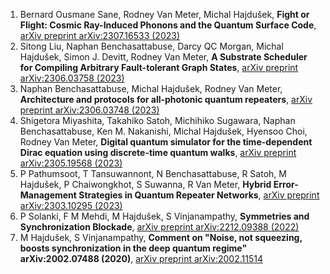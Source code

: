 1.   Bernard Ousmane Sane, Rodney Van Meter, Michal Hajdušek,
    **Fight or Flight: Cosmic Ray-Induced Phonons and the Quantum Surface Code**,
    [arXiv preprint arXiv:2307.16533 (2023)](https://arxiv.org/abs/2307.16533)
2.  Sitong Liu, Naphan Benchasattabuse, Darcy QC Morgan, Michal Hajdušek, Simon J. Devitt, Rodney Van Meter,
    **A Substrate Scheduler for Compiling Arbitrary Fault-tolerant Graph States**,
    [arXiv preprint arXiv:2306.03758 (2023)](https://arxiv.org/abs/2306.03758)
3.  Naphan Benchasattabuse, Michal Hajdušek, Rodney Van Meter,
    **Architecture and protocols for all-photonic quantum repeaters**,
    [arXiv preprint arXiv:2306.03748 (2023)](https://arxiv.org/abs/2306.03748)
4.  Shigetora Miyashita, Takahiko Satoh, Michihiko Sugawara, Naphan Benchasattabuse, Ken M. Nakanishi, Michal Hajdušek, Hyensoo Choi, Rodney Van Meter,
    **Digital quantum simulator for the time-dependent Dirac equation using discrete-time quantum walks**,
    [arXiv preprint arXiv:2305.19568 (2023)](https://arxiv.org/abs/2305.19568)
5.  P Pathumsoot, T Tansuwannont, N Benchasattabuse, R Satoh, M Hajdušek, P Chaiwongkhot, S Suwanna, R Van Meter,
    **Hybrid Error-Management Strategies in Quantum Repeater Networks**,
    [arXiv preprint arXiv:2303.10295 (2023)](https://arxiv.org/abs/2303.10295)
6.  P Solanki, F M Mehdi, M Hajdušek, S Vinjanampathy,
    **Symmetries and Synchronization Blockade**,
    [arXiv preprint arXiv:2212.09388 (2022)](https://arxiv.org/abs/2212.09388)
7.  M Hajdušek, S Vinjanampathy,
    **Comment on "Noise, not squeezing, boosts synchronization in the deep quantum regime" arXiv:2002.07488 (2020)**,
    [arXiv preprint arXiv:2002.11514](https://arxiv.org/abs/2002.11514)
